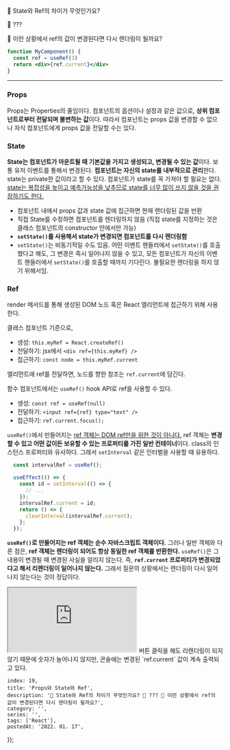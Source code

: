 
🤵 State와 Ref의 차이가 무엇인가요?

🙎 ???

🤵 이런 상황에서 ref의 값이 변경된다면 다시 렌더링이 될까요?

```jsx
function MyComponent() {
  const ref = useRef(3)
  return <div>{ref.current}</div>
}
```

---

### Props

Props는 Properties의 줄임이다. 컴포넌트의 옵션이나 설정과 같은 값으로, **상위 컴포넌트로부터 전달되며 불변하는 값**이다. 따라서 컴포넌트는 props 값을 변경할 수 없으나 자식 컴포넌트에게 props 값을 전달할 수는 있다.

### State

**State는 컴포넌트가 마운트될 때 기본값을 가지고 생성되고, 변경될 수 있는 값**이다. 보통 유저 이벤트를 통해서 변경된다. **컴포넌트는 자신의 state를 내부적으로 관리**한다. state는 private한 값이라고 할 수 있다. 컴포넌트가 state를 꼭 가져야 할 필요는 없다. [state는 복잡성을 높이고 예측가능성을 낮추므로 state를 너무 많이 쓰지 않을 것을 권장하기도 한다.](https://github.com/uberVU/react-guide/blob/master/props-vs-state.md)

- 컴포넌트 내에서 props 값과 state 값에 접근하면 현재 렌더링된 값을 반환
- 직접 State를 수정하면 컴포넌트를 렌더링하지 않음 (직접 state를 지정하는 것은 클래스 컴포넌트의 constructor 안에서만 가능)
- **`setState()`를 사용해서 state가 변경되면 컴포넌트를 다시 렌더링함**
- `setState()`는 비동기적일 수도 있음. 어떤 이벤트 핸들러에서 `setState()`를 호출했다고 해도, 그 변경은 즉시 일어나지 않을 수 있고, 모든 컴포넌트가 자신의 이벤트 핸들러에서 `setState()`를 호출할 때까지 기다린다. 불필요한 렌더링을 하지 않기 위해서임.

### Ref

render 메서드를 통해 생성된 DOM 노드 혹은 React 엘리먼트에 접근하기 위해 사용한다.

클래스 컴포넌트 기준으로,
- 생성: `this.myRef = React.createRef()`
- 전달하기: jsx에서 `<div ref={this.myRef} />`
- 접근하기: `const node = this.myRef.current`

엘리먼트에 ref를 전달하면, 노드를 향한 참조는 `ref.current`에 담긴다.

함수 컴포넌트에서는 `useRef()` hook API로 ref을 사용할 수 있다.
- 생성: `const ref = useRef(null)`
- 전달하기: `<input ref={ref} type="text" />`
- 접근하기: `ref.current.focus();`

`useRef()`에서 만들어지는 [ref 객체는 DOM ref만을 위한 것이 아니다.](https://ko.reactjs.org/docs/hooks-faq.html#is-there-something-like-instance-variables) ref 객체는 **변경할 수 있고 어떤 값이든 보유할 수 있는 프로퍼티를 가진 일반 컨테이너**이다. class의 인스턴스 프로퍼티와 유사하다. 그래서 `setInterval` 같은 인터벌을 사용할 때 유용하다.
```js
  const intervalRef = useRef();

  useEffect(() => {
    const id = setInterval(() => {
      // ...
    });
    intervalRef.current = id;
    return () => {
      clearInterval(intervalRef.current);
    };
  });
```
**`useRef()`로 만들어지는 ref 객체는 순수 자바스크립트 객체이다.** 그러나 일반 객체와 다른 점은, **ref 객체는 렌더링이 되어도 항상 동일한 ref 객체를 반환한다.**
`useRef()`은 그 내용이 변경될 때 변경된 사실을 알리지 않는다. 즉, **`ref.current` 프로퍼티가 변경되었다고 해서 리렌더링이 일어나지 않는다.** 그래서 질문의 상황에서는 렌더링이 다시 일어나지 않는다는 것이 정답이다.

<iframe src="https://codesandbox.io/embed/useref-test-dofn8?fontsize=14&hidenavigation=1&theme=dark"
        style={{"width":"100%", height:'500px', border:0, borderRadius: '4px', overflow:'hidden'}}
        title="useRef-test"
        allow="accelerometer; ambient-light-sensor; camera; encrypted-media; geolocation; gyroscope; hid; microphone; midi; payment; usb; vr; xr-spatial-tracking"
        sandbox="allow-forms allow-modals allow-popups allow-presentation allow-same-origin allow-scripts"
></iframe>
버튼 클릭을 해도 리렌더링이 되지 않기 때문에 숫자가 늘어나지 않지만, 콘솔에는 변경된 `ref.current` 값이 계속 출력되고 있다.

    index: 19,
    title: 'Props와 State와 Ref',
    description: '🤵 State와 Ref의 차이가 무엇인가요? 🙎 ??? 🤵 이런 상황에서 ref의 값이 변경된다면 다시 렌더링이 될까요?',
    category: '',
    series: '',
    tags: ['React'],
    postedAt: '2022. 01. 17',
});
